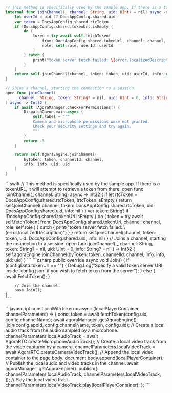 
<PlatformWrapper platform="ios">

```swift
// This method is specifically used by the sample app. If there is a tokenURL, it will attempt to retrieve a token from there.
internal func joinChannel(_ channel: String, uid: UInt? = nil) async -> Int32 {
    let userId = uid ?? DocsAppConfig.shared.uid
    var token = DocsAppConfig.shared.rtcToken
    if !DocsAppConfig.shared.tokenUrl.isEmpty {
        do {
            token = try await self.fetchToken(
                from: DocsAppConfig.shared.tokenUrl, channel: channel,
                role: self.role, userId: userId
            )
        } catch {
            print("token server fetch failed: \(error.localizedDescription)")
        }
    }
    return self.joinChannel(channel, token: token, uid: userId, info: nil)
}

// Joins a channel, starting the connection to a session.
open func joinChannel(
    _ channel: String, token: String? = nil, uid: UInt = 0, info: String? = nil
) async -> Int32 {
    if await !AgoraManager.checkForPermissions() {
        DispatchQueue.main.async {
            self.label = """
            Camera and microphone permissions were not granted.
            Check your security settings and try again.
            """
        }
        return -3
    }

    return self.agoraEngine.joinChannel(
        byToken: token, channelId: channel,
        info: info, uid: uid
    )
}
```

</PlatformWrapper>

<PlatformWrapper platform="macos">
```swift
// This method is specifically used by the sample app. If there is a tokenURL, it will attempt to retrieve a token from there.
open func joinChannel(_ channel: String) async -> Int32 {
    if let rtcToken = DocsAppConfig.shared.rtcToken, !rtcToken.isEmpty {
        return self.joinChannel(
            channel, token: DocsAppConfig.shared.rtcToken,
            uid: DocsAppConfig.shared.uid, info: nil
        )
    }
    var token: String?
    if !DocsAppConfig.shared.tokenUrl.isEmpty {
        do {
            token = try await self.fetchToken(
                from: DocsAppConfig.shared.tokenUrl, channel: channel, role: self.role
            )
        } catch {
            print("token server fetch failed: \(error.localizedDescription)")
        }
    }
    return self.joinChannel(channel, token: token, uid: DocsAppConfig.shared.uid, info: nil)
}
// Joins a channel, starting the connection to a session.
open func joinChannel(
    _ channel: String, token: String? = nil, uid: UInt = 0, info: String? = nil
) -> Int32 {
    self.agoraEngine.joinChannel(byToken: token, channelId: channel, info: info, uid: uid)
}
```
</PlatformWrapper>
<PlatformWrapper platform="unity">
    ```csharp
    public override async void Join()
    {
        if (configData.tokenUrl == "")
        {
            Debug.Log("Specify a valid token server URL inside `config.json` if you wish to fetch token from the server");
        }
        else
        {
            await FetchToken();
        }

        // Join the channel.
        base.Join();
    }
    ```
</PlatformWrapper>

<PlatformWrapper platform="web">
```javascript
const joinWithToken = async (localPlayerContainer, channelParameters) => {
    const token = await fetchToken(config.uid, config.channelName);
    await agoraManager
      .getAgoraEngine()
      .join(config.appId, config.channelName, token, config.uid);
    // Create a local audio track from the audio sampled by a microphone.
    channelParameters.localAudioTrack =
      await AgoraRTC.createMicrophoneAudioTrack();
    // Create a local video track from the video captured by a camera.
    channelParameters.localVideoTrack = await AgoraRTC.createCameraVideoTrack();
    // Append the local video container to the page body.
    document.body.append(localPlayerContainer);
    // Publish the local audio and video tracks in the channel.
    await agoraManager
      .getAgoraEngine()
      .publish([
        channelParameters.localAudioTrack,
        channelParameters.localVideoTrack,
      ]);
    // Play the local video track.
    channelParameters.localVideoTrack.play(localPlayerContainer);
  };
```
</PlatformWrapper>
